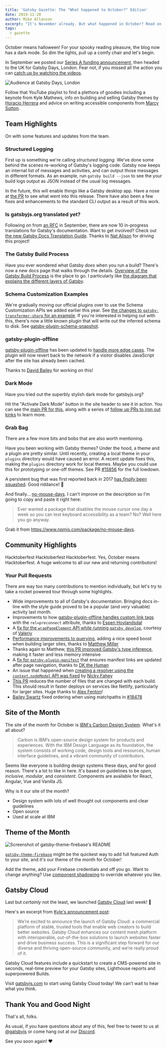 ```yaml
---
title: 'Gatsby Gazette: The "What happened to October?" Edition'
date: 2019-11-20
author: Mike Allanson
excerpt: "It's November already. But what happened in October? Read on to find out more."
tags:
  - gazette
---
```


October means halloween! For your spooky reading pleasure, the blog now has a dark mode. So dim the lights, pull up a comfy chair and let's begin.

In September we posted our [Series A funding announcement](https://www.gatsbyjs.org/blog/2019-09-26-announcing-gatsby-15m-series-a-funding-round), then headed to the UK for Gatsby Days, London. Fear not, if you missed all the action you can [catch up by watching the videos](https://youtu.be/UvO7h_KwgpE?list=PLCU2qJekvcN2f9rgS50xy7-4QBpgwid4G).

![Audience at Gatsby Days, London](./gatsby-days.jpg)

Follow that YouTube playlist to find a plethora of goodies including a keynote from Kyle Mathews, info on building and selling Gatsby themes by [Horacio Herrera](https://twitter.com/hhg2288) and advice on writing accessible components from [Marcy Sutton](https://twitter.com/marcysutton).

## Team Highlights

On with some features and updates from the team.

### Structured Logging

First up is something we're calling _structured logging_. We've done some behind the scenes re-working of Gatsby's logging code. Gatsby now keeps an internal list of messages and activities, and can output those messages in different formats. As an example, run `gatsby build --json` to see the your build logs output as JSON instead of the usual log messages.

In the future, this will enable things like a Gatsby desktop app. Have a nose at [the PR](https://github.com/gatsbyjs/gatsby/pull/14973) to see what went into this release. There have also been a few fixes and enhancements to the standard CLI output as a result of this work.

### Is gatsbyjs.org translated yet?

Following on from [an RFC](https://github.com/gatsbyjs/rfcs/pull/42) in September, there are now 10 in-progress translations for Gatsby's documentation. Want to get involved? Check out [the new Gatsby Docs Translation Guide](https://www.gatsbyjs.org/contributing/gatsby-docs-translation-guide). Thanks to [Nat Alison](https://twitter.com/tesseralis) for driving this project!

### The Gatsby Build Process

Have you ever wondered what Gatsby _does_ when you run a build? There's now a new docs page that walks through the details. [Overview of the Gatsby Build Process](https://www.gatsbyjs.org/docs/overview-of-the-gatsby-build-process) is the place to go. I particularly like [the diagram that explains the different layers of Gatsby](https://www.gatsbyjs.org/docs/overview-of-the-gatsby-build-process/#what-happens-when-you-run-gatsby-build).

### Schema Customization Examples

We're gradually moving our official plugins over to use the Schema Customization APIs we added earlier this year. See [the changes to `gatsby-transformer-sharp` for an example](https://github.com/gatsbyjs/gatsby/pull/18871). If you're interested in helping out with this, there's now a little known plugin that will write out the inferred schema to disk. See [gatsby-plugin-schema-snapshot](https://www.gatsbyjs.org/packages/gatsby-plugin-schema-snapshot).

### gatsby-plugin-offline

[gatsby-plugin-offline](https://www.gatsbyjs.org/packages/gatsby-plugin-offline) has been updated to [handle more edge cases](https://github.com/gatsbyjs/gatsby/pull/17590). The plugin will now revert back to the network if a visitor disables JavaScript after the site has already been cached.

Thanks to [David Bailey](https://twitter.com/davidbailey) for working on this!

### Dark Mode

Have you tried out the superbly stylish dark mode for gatsbyjs.org?

Hit the "Activate Dark Mode" button in the site header to see it in action. You can see the [main PR for this](https://github.com/gatsbyjs/gatsby/pull/18348), along with a series of [follow up PRs to iron out kinks](https://github.com/gatsbyjs/gatsby/pulls?q=is%3Apr+dark+mode+is%3Aclosed) to learn more.

### Grab Bag

There are a few more bits and bobs that are also worth mentioning.

Have you been working with Gatsby themes? Under the hood, a theme and a plugin are pretty similar. Until recently, creating a local theme in your `plugins` directory would have caused an error. A recent update fixes this, making the `plugins` directory work for local themes. Maybe you could use this for prototyping or one-off themes. See PR [#15856](https://github.com/gatsbyjs/gatsby/pull/15856) for the full lowdown.

A persistent bug that was first reported back in 2017 [has _finally_ been squashed](https://github.com/gatsbyjs/gatsby/pull/19009). Good riddance! 🙂

And finally... [no-mouse-days](https://www.npmjs.com/package/no-mouse-days). I can't improve on the description so I'm going to copy and paste it right here:

> Ever wanted a package that disables the mouse cursor one day a week so you can test keyboard accessibility as a team? No? Well here you go anyway.

Grab it from https://www.npmjs.com/package/no-mouse-days.

## Community Highlights

Hacktoberfest Hacktoberfest Hacktoberfest. Yes, October means Hacktoberfest. A huge welcome to all our new and returning contributors!

### Your Pull Requests

There are way too many contributions to mention individually, but let's try to take a rocket powered tour through some highlights.

- Wide improvements to all of Gatsby's documentation. Bringing docs in-line with the style guide proved to be a popular (and _very_ valuable) activity last month.
- Improvements to how [gatsby-plugin-offline handles custom link tags](https://github.com/gatsbyjs/gatsby/pull/16691) with the `rel=preconnect` attribute, thanks to [Espen Hovlandsdal](https://github.com/rexxars)
- A [fix for the `wrapPageElement` API while running `gatsby develop`](https://github.com/gatsbyjs/gatsby/pull/17111), courtesy of [Valeriy](https://github.com/ValeraS)
- [Performance improvements to querying](https://github.com/gatsbyjs/gatsby/pull/17682), adding a nice speed boost when building larger sites, thanks to [Matthew Miller](https://github.com/me4502)
- Thanks again to Matthew, [this PR improved Gatsby's type inference](https://github.com/gatsbyjs/gatsby/pull/18008), making it faster and less memory intensive
- A [fix for `gatsby-plugin-manifest`](https://github.com/gatsbyjs/gatsby/pull/17426) that ensures manifest links are updated after page navigation, thanks to [DK the Human](https://github.com/dkthehuman)
- An issue that happened when [creating a resolver using the `context.nodeModel` API was fixed](https://github.com/gatsbyjs/gatsby/pull/18650) by [Nicky Fahey](https://github.com/nickyfahey)
- [This PR](https://github.com/gatsbyjs/gatsby/pull/16686) reduces the number of files that are changed with each build. This should result in faster deploys on services like Netlify, particularly for larger sites. Huge thanks to [Alex Fenton](https://github.com/afenton90)!
- [Bailey Swartz](https://github.com/sever1an) fixed ordering when using matchpaths in [#18478](https://github.com/gatsbyjs/gatsby/pull/18478)

## Site of the Month

The site of the month for October is [IBM's Carbon Design System](https://www.carbondesignsystem.com). What's it all about?

> Carbon is IBM’s open-source design system for products and experiences. With the IBM Design Language as its foundation, the system consists of working code, design tools and resources, human interface guidelines, and a vibrant community of contributors.

Seems like everyone is building design systems these days, and for good reason. There's a lot to like in here. It's based on guidelines to be _open_, _inclusive_, _modular_, and _consistent_. Components are available for React, Angular, Vue and Vanilla JS.

Why is it our site of the month?

- Design system with lots of well thought out components and clear guidelines
- Open source
- Used at scale at IBM

## Theme of the Month

![Screenshot of gatsby-theme-firebase's README](./gatsby-theme-firebase.png)

[`gatsby-theme-firebase`](https://github.com/epilande/gatsby-theme-firebase) might be the quickest way to add full featured Auth to your site, and it's our theme of the month for October!

Add the theme, add your Firebase credentials and off you go. Want to change anything? Use [component shadowing](https://www.gatsbyjs.org/blog/2019-04-29-component-shadowing) to override whatever you like.

## Gatsby Cloud

Last but _certainly_ not the least, we launched [Gatsby Cloud](https://www.gatsbyjs.com/cloud) last week! 💃

Here's an excerpt from [Kyle's announcement post](https://www.gatsbyjs.org/blog/2019-11-14-announcing-gatsby-cloud):

> We’re excited to announce the launch of Gatsby Cloud: a commercial platform of stable, trusted tools that enable web creators to build better websites. Gatsby Cloud enhances our content mesh platform with interoperable, out-of-the-box solutions to launch websites faster and drive business success. This is a significant step forward for our diverse and thriving open-source community, and we’re really proud of it.

Gatsby Cloud features include a quickstart to create a CMS-powered site in seconds, real-time preview for your Gatsby sites, Lighthouse reports and superpowered Builds.

Visit [gatsbyjs.com](https://www.gatsbyjs.com) to start using Gatsby Cloud today! We can't wait to hear what you think.

## Thank You and Good Night

That's all, folks.

As usual, if you have questions about any of this, feel free to tweet to us at [@gatsbyjs](https://twitter.com/gatsbyjs) or come hang out at our [Discord](https://gatsby.dev/discord).

See you soon again! ❤️

